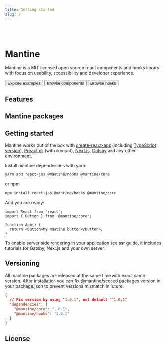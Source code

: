```yaml
---
title: Getting started
slug: /
---
```



<Head title="Mantine" disableTitleTemplate />

<br />
<br />

# Mantine

Mantine is a MIT licensed open source react components and hooks library
with focus on usability, accessibility and developer experience.

<ElementsGroup grow>
  <Button component={Link} to="/pages/examples/">
    Explore examples
  </Button>
  <Button component={Link} to="/core/getting-started/" variant="outline">
    Browse components
  </Button>
  <Button component={Link} to="/hooks/getting-started/" variant="outline" color="gray">
    Browse hooks
  </Button>
</ElementsGroup>

## Features

<Features />

## Mantine packages

<PackagesTable />

## Getting started

Mantine works out of the box with [create-react-app](https://create-react-app.dev/) (including [TypeScript version](https://create-react-app.dev/docs/adding-typescript/)),
[Preact cli](https://github.com/preactjs/preact-cli) (with compat), [Next.js](https://nextjs.org/), [Gatsby](https://www.gatsbyjs.com/) and any other environment.

Install mantine dependencies with yarn:

```sh
yarn add react-jss @mantine/hooks @mantine/core
```

or npm

```sh
npm install react-jss @mantine/hooks @mantine/core
```

And you are ready:

```tsx
import React from 'react';
import { Button } from '@mantine/core';

function App() {
  return <Button>My mantine button</Button>;
}
```

To enable server side rendering in your application see <GatsbyLink to="/guides/ssr/">ssr guide</GatsbyLink>,
it includes tutorials for Gatsby, Next.js and your own server.

## Versioning

All mantine packages are released at the same time with exact same version.
After installation you can fix @mantine/scoped packages version in your package.json
to prevent versions mismatch in future:

```json
{
  // Fix version by using "1.0.1", not default "^1.0.1"
  "dependencies": {
    "@mantine/core": "1.0.1",
    "@mantine/hooks": "1.0.1"
  }
}
```

## License

<License />
